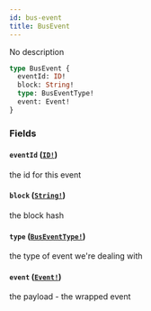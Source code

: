 ```yaml
---
id: bus-event
title: BusEvent
---
```


No description

```graphql
type BusEvent {
  eventId: ID!
  block: String!
  type: BusEventType!
  event: Event!
}
```

### Fields

#### `eventId` ([`ID!`](/docs/graphql/scalars/id))

the id for this event

#### `block` ([`String!`](/docs/graphql/scalars/string))

the block hash

#### `type` ([`BusEventType!`](/docs/graphql/enums/bus-event-type))

the type of event we're dealing with

#### `event` ([`Event!`](/docs/graphql/unions/event))

the payload - the wrapped event
